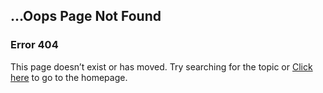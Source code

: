 ## ...Oops Page Not Found

### Error 404

This page doesn't exist or has moved. Try searching for the topic or [Click here]( "https://ecohealthalliance.github.io/eha-ma-handbook/") to go to the homepage.